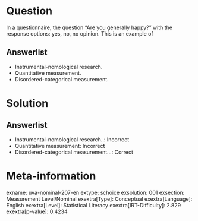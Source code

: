 Question
========

In a questionnaire, the question "Are you generally happy?" with the response options: yes, no, no opinion. This is an example of

Answerlist
----------

* Instrumental-nomological research.
* Quantitative measurement.
* Disordered-categorical measurement.

Solution
========

Answerlist
----------

* Instrumental-nomological research..: Incorrect
* Quantitative measurement: Incorrect
* Disordered-categorical measurement...: Correct

Meta-information
================
exname: uva-nominal-207-en
extype: schoice
exsolution: 001
exsection: Measurement Level/Nominal
exextra[Type]: Conceptual
exextra[Language]: English
exextra[Level]: Statistical Literacy
exextra[IRT-Difficulty]: 2.829
exextra[p-value]: 0.4234
